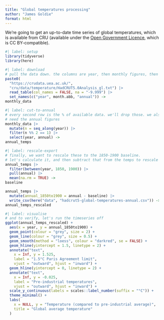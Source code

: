 ```yaml
---
title: "Global temperatures processing"
author: "James Goldie"
format: html
---
```


We're going to get an up-to-date time series of global temperatures, which is available from CRU (available under the [Open Government Licence](http://www.nationalarchives.gov.uk/doc/open-government-licence/version/3/), which is CC BY-compatible).


```r
#| label: setup
library(tidyverse)
library(here)
```

```r
#| label: download
# pull the data down. the columns are year, then monthly figures, then annual
paste0(
  "https://crudata.uea.ac.uk/",
  "cru/data/temperature/HadCRUT5.0Analysis_gl.txt") |>
  read_table(col_names = FALSE, na = "-9.999") |>
  set_names(c("year", month.abb, "annual")) ->
monthly_data
```

```r
#| label: cut-to-annual
# every second row is the % of available data. we'll drop those. we also only
# need the annual figures
monthly_data |>
  mutate(n = seq_along(year)) |>
  filter(n %% 2 == 1) |>
  select(year, annual) ->
annual_temps
```

```r
#| label: rescale-export
# finally, we want to rescale these to the 1850-1900 baseline.
# let's calculate it, and then subtract that from the temps to rescale
annual_temps |>
  filter(between(year, 1850, 1900)) |>
  pull(annual) |>
  mean(na.rm = TRUE) ->
baseline

annual_temps |>
  mutate(annual_1850to1900 = annual - baseline) |>
  write_csv(here("data", "hadcrut5-global-temperatures-annual.csv")) ->
annual_temps_rescaled
```
```r
#| label: visualise
# and to verify, let's run the timeseries off
ggplot(annual_temps_rescaled) +
  aes(x = year, y = annual_1850to1900) +
  geom_point(colour = "grey", size = 2) +
  geom_line(colour = "grey", size = 0.5) +
  geom_smooth(method = "loess", colour = "darkred", se = FALSE) +
  geom_hline(yintercept = 1.5, linetype = 2) +
  annotate("text",
    x = Inf, y = 1.525,
    label = "1.5°C Paris Agreement limit",
    vjust = "outward", hjust = "inward") +
  geom_hline(yintercept = 0, linetype = 2) +
  annotate("text",
    x = Inf, y = -0.025,
    label = "Pre-industrial temperatures",
    vjust = "outward", hjust = "inward") +
  scale_y_continuous(labels = scales::label_number(suffix = "°C")) +
  theme_minimal() +
  labs(
    x = NULL, y = "Temperature (compared to pre-industrial average)",
    title = "Global average temperature"
  )

```
